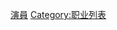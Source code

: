 {{Catnav|頁面分類|列表|人物列表|职业列表}}
{{Catnav|頁面分類|人物|各職業人物|藝人|演员}}
{{Catnav|頁面分類|人物|各職業人物|职业列表}}

{{Catmore}}

[[Category:演員|]]
[[Category:职业列表|Category:职业列表]]